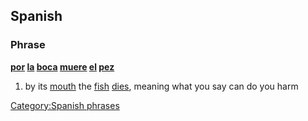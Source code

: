 ==Spanish==

===Phrase===
'''[[por]] [[la]] [[boca]] [[muere]] [[el]] [[pez]]'''

# by its [[mouth]] the [[fish]] [[die]]s, meaning what you say can do you harm
[[Category:Spanish phrases]]